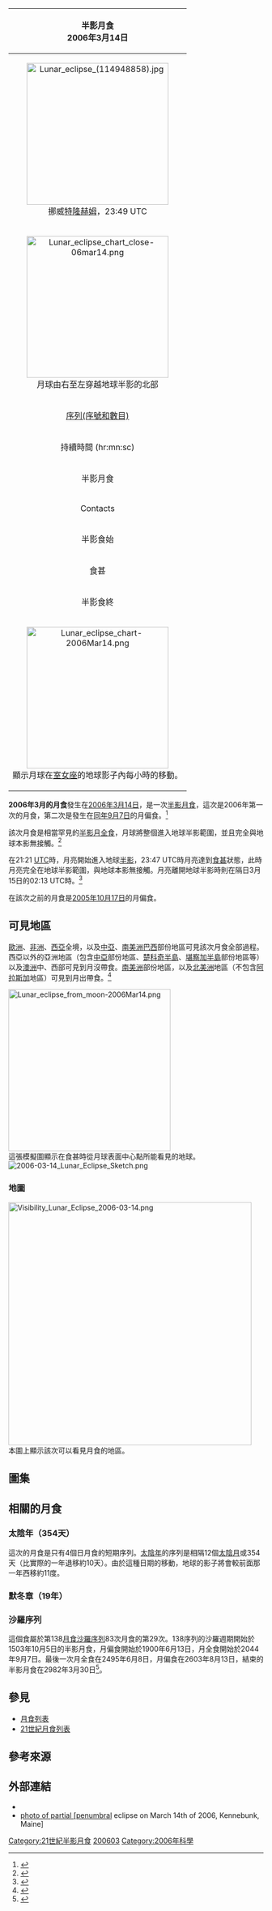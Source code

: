 {{contradict|time=2018-02-02T05:30:03+00:00}}
{| class="wikitable" align=right width=240
! bgcolor=#e7dcc3 colspan=2|半影月食<BR>2006年3月14日
|-
| align=center colspan=2| [[File:Lunar_eclipse_(114948858).jpg|280px]]<BR>挪威[[特隆赫姆|特隆赫姆]]，23:49 UTC
|-
| align=center colspan=2|[[Image:Lunar_eclipse_chart_close-06mar14.png|280px]]<BR>月球由右至左穿越地球半影的北部
|-
|align=center bgcolor=#c0d0e0| [[沙羅周期|序列(序號和數目)]] || 113 (63)
|-
!align=center bgcolor=#c0b0e0 colspan=2| 持續時間 (hr:mn:sc)
|-
|align=center bgcolor=#d0d0e0 | 半影月食 || 04:52:00
|-
!align=center bgcolor=#a0d0e0 colspan=2| Contacts
|-
|align=center bgcolor=#d0d0e0 | 半影食始 || 21:21:32 [[UTC|UTC]]
|-
|align=center bgcolor=#a0a0e0| 食甚 || 23:47:32
|-
|align=center bgcolor=#d0d0e0 | 半影食終 || 02:13:32 UTC
|-
| align=center colspan=2| [[Image:Lunar_eclipse_chart-2006Mar14.png|280px]]<BR>顯示月球在[[室女座|室女座]]的地球影子內每小時的移動。
|}
'''2006年3月的月食'''發生在[[2006年|2006年]][[3月14日|3月14日]]，是一次[[半影月食|半影月食]]，這次是2006年第一次的月食，第二次是發生在[[2006年9月7日月食|同年9月7日]]的月偏食。<ref>{{cite web |url=http://eclipse.gsfc.nasa.gov/OH/image1/LE2006Sep07-Fig4.GIF |title=2006 Sep 07: Partial Lunar Eclipse |accessdate= |date= |publisher=[[NASA|NASA]] |archive-date=2016-03-08 |archive-url=https://web.archive.org/web/20160308080419/http://eclipse.gsfc.nasa.gov/OH/image1/LE2006Sep07-Fig4.GIF |dead-url=no }}</ref>

該次月食是相當罕見的[[半影月全食列表|半影月全食]]，月球將整個進入地球半影範圍，並且完全與地球本影無接觸。<ref>{{Cite web |url=http://adsabs.harvard.edu/full/1980JRASC..74..291M |title=''Total Penumbral Lunar Eclipses'', Jean Meeus, June 1980 |accessdate=2015-08-15 |archive-date=2016-02-03 |archive-url=https://web.archive.org/web/20160203134314/http://adsabs.harvard.edu/full/1980JRASC..74..291M |dead-url=no }}</ref>

在21:21 [[UTC|UTC]]時，月亮開始進入地球[[半影|半影]]，23:47 UTC時月亮達到[[食甚|食甚]]狀態，此時月亮完全在地球半影範圍，與地球本影無接觸。月亮離開地球半影時則在隔日3月15日的02:13 UTC時。<ref>{{cite web |url=http://eclipse.gsfc.nasa.gov/OH/image1/LE2006Mar14-Fig1.GIF |title=Penumbral Lunar Eclipse of 2006 Mar 14 |accessdate= |date= |publisher=[[NASA|NASA]] |archive-date=2016-01-25 |archive-url=https://web.archive.org/web/20160125003720/http://eclipse.gsfc.nasa.gov/OH/image1/LE2006Mar14-Fig1.GIF |dead-url=no }}</ref>

在該次之前的月食是[[2005年10月17日月食|2005年10月17日]]的月偏食。

==可見地區==
[[歐洲|歐洲]]、[[非洲|非洲]]、[[西亞|西亞]]全境，以及[[中亞|中亞]]、[[南美洲|南美洲]][[巴西|巴西]]部份地區可見該次月食全部過程。西亞以外的亞洲地區（包含[[中亞|中亞]]部份地區、[[楚科奇半島|楚科奇半島]]、[[堪察加半島|堪察加半島]]部份地區等）以及[[澳洲|澳洲]]中、西部可見到月沒帶食。[[南美洲|南美洲]]部份地區，以及[[北美洲|北美洲]]地區（不包含[[阿拉斯加|阿拉斯加]]地區）可見到月出帶食。<ref>{{cite web|url=http://eclipse.gsfc.nasa.gov/OH/OH2006.html|title=Eclipses During 2006|accessdate=2007-03-14|date=2006-03-14|publisher=[[NASA|NASA]]|archive-date=2008-03-21|archive-url=https://web.archive.org/web/20080321020819/http://eclipse.gsfc.nasa.gov/OH/OH2006.html|dead-url=no}}</ref>

[[File:Lunar_eclipse_from_moon-2006Mar14.png|320px]]<BR>這張模擬圖顯示在食甚時從月球表面中心點所能看見的地球。
[[File:2006-03-14_Lunar_Eclipse_Sketch.png|thumb]]

===地圖===
[[File:Visibility_Lunar_Eclipse_2006-03-14.png|480px]]<BR>本圖上顯示該次可以看見月食的地區。

== 圖集 ==

== 相關的月食 ==

===太陰年（354天）===
這次的月食是只有4個日月食的短期序列。[[陰曆|太陰年]]的序列是相隔12個[[朔望月|太陰月]]或354天（比實際的一年退移約10天）。由於這種日期的移動，地球的影子將會較前面那一年西移約11度。
{{Lunar eclipse set 2006-2009}}

=== 默冬章（19年） ===
{{Metonic lunar eclipse 2006-2063}}

=== 沙羅序列 ===
這個食屬於第138[[沙羅週期#沙羅序列|月食沙羅序列]]83次月食的第29次。138序列的沙羅週期開始於1503年10月5日的半影月食，月偏食開始於1900年6月13日，月全食開始於2044年9月7日。最後一次月全食在2495年6月8日，月偏食在2603年8月13日，結束的半影月食在2982年3月30日<ref>{{Cite web |url=http://www.hermit.org/Eclipse/gen_stats.cgi?mode=query&page=full&qtype=type&body=L&saros=138 |title=Hermit Eclipse: Eclipse Search<!--Bot-generated title--> |accessdate=2015-08-15 |archive-date=2007-10-11 |archive-url=https://web.archive.org/web/20071011220034/http://www.hermit.org/Eclipse/gen_stats.cgi?mode=query&page=full&qtype=type&body=L&saros=138 |dead-url=no }}</ref>。

== 參見 ==
*[[月食列表|月食列表]]
*[[21世紀月食列表|21世紀月食列表]]

== 參考來源 ==
{{reflist}}

== 外部連結 ==
* {{LEplot2001 link|2006|Mar|14|N}}
* [https://web.archive.org/web/20160303204512/http://spaceweather.com/submissions/large_image_popup.php?image_name=John-Stetson-penumbral_eclipse_031406-035a2_1262178839.jpg photo of partial [penumbral] eclipse on March 14th of 2006, Kennebunk, Maine]

{{月食}}
[[Category:21世紀半影月食|Category:21世紀半影月食]]
[[Category:2000年代月食|200603]]
[[Category:2006年科學|Category:2006年科學]]